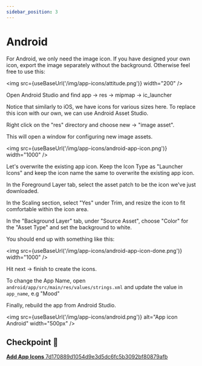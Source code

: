 ```yaml
---
sidebar_position: 3
---
```



# Android

For Android, we only need the image icon. If you have designed your own icon, export the image separately without the background. Otherwise feel free to use this:

<img src={useBaseUrl('/img/app-icons/attitude.png')} width="200" />

Open Android Studio and find app -> res -> mipmap -> ic_launcher

Notice that similarly to iOS, we have icons for various sizes here. To replace this icon with our own, we can use Android Asset Studio.

Right click on the "res" directory and choose new -> "image asset".

This will open a window for configuring new image assets.

<img src={useBaseUrl('/img/app-icons/android-app-icon.png')} width="1000" />

Let's overwrite the existing app icon. Keep the Icon Type as "Launcher Icons" and keep the icon name the same to overwrite the existing app icon.

In the Foreground Layer tab, select the asset patch to be the icon we've just downloaded.

In the Scaling section, select "Yes" under Trim, and resize the icon to fit comfortable within the icon area.

In the "Background Layer" tab, under "Source Asset", choose "Color" for the "Asset Type" and set the background to white.

You should end up with something like this:

<img
  src={useBaseUrl('/img/app-icons/android-app-icon-done.png')}
  width="1000"
/>

Hit next -> finish to create the icons.

To change the App Name, open `android/app/src/main/res/values/strings.xml` and update the value in `app_name`, e.g "Mood"

Finally, rebuild the app from Android Studio.

<img
  src={useBaseUrl('/img/app-icons/android.png')}
  alt="App icon Android"
  width="500px"
/>

## Checkpoint 🔗

[**Add App Icons** 7d170889d1054d9e3d5dc6fc5b3092bf80879afb](https://github.com/kadikraman/mood-tracker/commit/7d170889d1054d9e3d5dc6fc5b3092bf80879afb)
